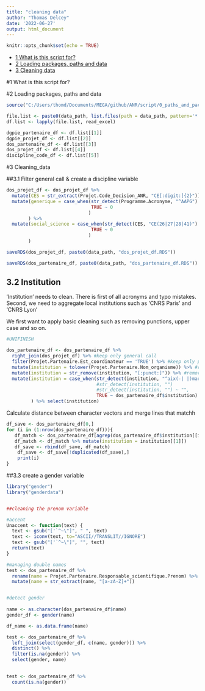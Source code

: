 ```yaml
---
title: "cleaning data"
author: "Thomas Delcey"
date: '2022-06-27'
output: html_document
---
```


```r
knitr::opts_chunk$set(echo = TRUE)
```

-   [1 What is this script for?](#1 What-is-this-script-for)
-   [2 Loading packages, paths and data](#2 Loading-packages-paths-and-data)
-   [3 Cleaning data](#3 Cleaning data)


#1 What is this script for?


#2 Loading packages, paths and
    data
    
```r

source("C:/Users/thomd/Documents/MEGA/github/ANR/script/0_paths_and_packages.R")

```

```r

file.list <- paste0(data_path, list.files(path = data_path, pattern='*.xlsx'))
df.list <- lapply(file.list, read_excel)

dgpie_partenaire_df <- df.list[[1]]
dgpie_projet_df <- df.list[[2]]
dos_partenaire_df <- df.list[[3]]
dos_projet_df <- df.list[[4]]
discipline_code_df <- df.list[[5]]

```

#3 Cleaning_data 

##3.1 Filter general call & create a discipline variable 

```r
dos_projet_df <- dos_projet_df %>%
  mutate(CES = str_extract(Projet.Code_Decision_ANR, "CE[:digit:]{2}")) %>% left_join(discipline_code_df, by = 'CES') %>%
  mutate(generique = case_when(str_detect(Programme.Acronyme, "^AAPG") ~ 1, 
                               TRUE ~ 0
                              )
        ) %>%
  mutate(social_science = case_when(str_detect(CES, "CE(26|27|28|41)") ~ 1, 
                               TRUE ~ 0
                              )
        )

saveRDS(dos_projet_df, paste0(data_path, "dos_projet_df.RDS"))

saveRDS(dos_partenaire_df, paste0(data_path, "dos_partenaire_df.RDS"))
```



## 3.2 Institution 

'Institution' needs to clean. There is first of all acronyms and typo mistakes. Second, we need to aggregate local institutions such as 'CNRS Paris' and 'CNRS Lyon'

We first want to apply basic cleaning such as removing punctions, upper case and so on.

```r

#UNIFINISH 

dos_partenaire_df <- dos_partenaire_df %>% 
  right_join(dos_projet_df) %>% #keep only general call
  filter(Projet.Partenaire.Est_coordinateur == 'TRUE') %>% #keep only project leader 
  mutate(institution = tolower(Projet.Partenaire.Nom_organisme)) %>% #rename and remove uppercase 
  mutate(institution = str_remove(institution, "[:punct:]")) %>% #remove punction 
  mutate(institution = case_when(str_detect(institution, "^aix(-| |)marseille") ~ "Aix Marseille",
                                 #str_detect(institution, "")
                                 #str_detect(institution, "") ~ "",
                                 TRUE ~ dos_partenaire_df$institution)
         ) %>% select(institution) 

```

Calculate distance between character vectors and merge lines that matchh 

```r
df_save <- dos_partenaire_df[0,]
for (i in (1:nrow(dos_partenaire_df))){
   df_match <- dos_partenaire_df[agrep(dos_partenaire_df$institution[[i]], dos_partenaire_df$institution, max.distance = 0.05),]
   df_match <- df_match %>% mutate(institution = institution[[1]])
   df_save <- rbind(df_save, df_match)
    df_save <- df_save[!duplicated(df_save),]
    print(i)
}
```

##3.3 create a gender variable 

```r
library("gender")
library("genderdata")


##cleaning the prenom variable

#accent
Unaccent <- function(text) {
  text <- gsub("['`^~\"]", " ", text)
  text <- iconv(text, to="ASCII//TRANSLIT//IGNORE")
  text <- gsub("['`^~\"]", "", text)
  return(text)
}

#managing double names
test <- dos_partenaire_df %>%
  rename(name = Projet.Partenaire.Responsable_scientifique.Prenom) %>%
  mutate(name = str_extract(name, "[a-zA-Z]+"))


#detect gender
  
name <- as.character(dos_partenaire_df$name)
gender_df <- gender(name) 

df_name <- as.data.frame(name) 

test <- dos_partenaire_df %>%
  left_join(select(gender_df, c(name, gender))) %>%
  distinct() %>% 
  filter(is.na(gender)) %>%
  select(gender, name)
  

test <- dos_partenaire_df %>%
  count(is.na(gender))

 
```






